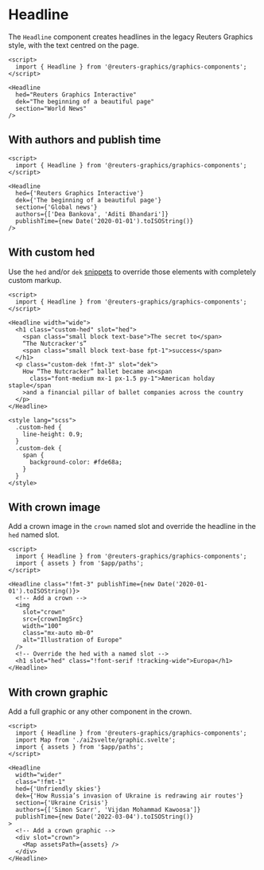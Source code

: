 

<Meta of={HeadlineStories} />

# Headline

The `Headline` component creates headlines in the legacy Reuters Graphics style, with the text centred on the page.

```svelte
<script>
  import { Headline } from '@reuters-graphics/graphics-components';
</script>

<Headline
  hed="Reuters Graphics Interactive"
  dek="The beginning of a beautiful page"
  section="World News"
/>
```

<Canvas of={HeadlineStories.Demo} />

## With authors and publish time

```svelte
<script>
  import { Headline } from '@reuters-graphics/graphics-components';
</script>

<Headline
  hed={'Reuters Graphics Interactive'}
  dek={'The beginning of a beautiful page'}
  section={'Global news'}
  authors={['Dea Bankova', 'Aditi Bhandari']}
  publishTime={new Date('2020-01-01').toISOString()}
/>
```

## With custom hed

Use the `hed` and/or `dek` [snippets](https://svelte.dev/docs/svelte/snippet) to override those elements with completely custom markup.

```svelte
<script>
  import { Headline } from '@reuters-graphics/graphics-components';
</script>

<Headline width="wide">
  <h1 class="custom-hed" slot="hed">
    <span class="small block text-base">The secret to</span>
    “The Nutcracker's”
    <span class="small block text-base fpt-1">success</span>
  </h1>
  <p class="custom-dek !fmt-3" slot="dek">
    How “The Nutcracker” ballet became an<span
      class="font-medium mx-1 px-1.5 py-1">American holday staple</span
    >and a financial pillar of ballet companies across the country
  </p>
</Headline>

<style lang="scss">
  .custom-hed {
    line-height: 0.9;
  }
  .custom-dek {
    span {
      background-color: #fde68a;
    }
  }
</style>
```

## With crown image

Add a crown image in the `crown` named slot and override the headline in the `hed` named slot.

```svelte
<script>
  import { Headline } from '@reuters-graphics/graphics-components';
  import { assets } from '$app/paths';
</script>

<Headline class="!fmt-3" publishTime={new Date('2020-01-01').toISOString()}>
  <!-- Add a crown -->
  <img
    slot="crown"
    src={crownImgSrc}
    width="100"
    class="mx-auto mb-0"
    alt="Illustration of Europe"
  />
  <!-- Override the hed with a named slot -->
  <h1 slot="hed" class="!font-serif !tracking-wide">Europa</h1>
</Headline>
```

## With crown graphic

Add a full graphic or any other component in the crown.

```svelte
<script>
  import { Headline } from '@reuters-graphics/graphics-components';
  import Map from './ai2svelte/graphic.svelte';
  import { assets } from '$app/paths';
</script>

<Headline
  width="wider"
  class="!fmt-1"
  hed={'Unfriendly skies'}
  dek={'How Russia’s invasion of Ukraine is redrawing air routes'}
  section={'Ukraine Crisis'}
  authors={['Simon Scarr', 'Vijdan Mohammad Kawoosa']}
  publishTime={new Date('2022-03-04').toISOString()}
>
  <!-- Add a crown graphic -->
  <div slot="crown">
    <Map assetsPath={assets} />
  </div>
</Headline>
```
